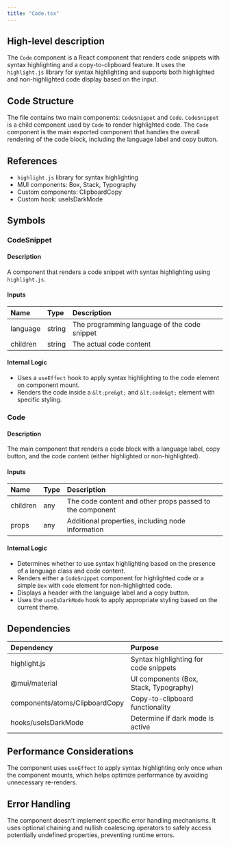 ```yaml
---
title: "Code.tsx"
---
```


## High-level description
The `Code` component is a React component that renders code snippets with syntax highlighting and a copy-to-clipboard feature. It uses the `highlight.js` library for syntax highlighting and supports both highlighted and non-highlighted code display based on the input.

## Code Structure
The file contains two main components: `CodeSnippet` and `Code`. `CodeSnippet` is a child component used by `Code` to render highlighted code. The `Code` component is the main exported component that handles the overall rendering of the code block, including the language label and copy button.

## References
- `highlight.js` library for syntax highlighting
- MUI components: Box, Stack, Typography
- Custom components: ClipboardCopy
- Custom hook: useIsDarkMode

## Symbols

### CodeSnippet
#### Description
A component that renders a code snippet with syntax highlighting using `highlight.js`.

#### Inputs
| Name | Type | Description |
|:-----|:-----|:------------|
| language | string | The programming language of the code snippet |
| children | string | The actual code content |

#### Internal Logic
- Uses a `useEffect` hook to apply syntax highlighting to the code element on component mount.
- Renders the code inside a `&lt;pre&gt;` and `&lt;code&gt;` element with specific styling.

### Code
#### Description
The main component that renders a code block with a language label, copy button, and the code content (either highlighted or non-highlighted).

#### Inputs
| Name | Type | Description |
|:-----|:-----|:------------|
| children | any | The code content and other props passed to the component |
| props | any | Additional properties, including node information |

#### Internal Logic
- Determines whether to use syntax highlighting based on the presence of a language class and code content.
- Renders either a `CodeSnippet` component for highlighted code or a simple `Box` with `code` element for non-highlighted code.
- Displays a header with the language label and a copy button.
- Uses the `useIsDarkMode` hook to apply appropriate styling based on the current theme.

## Dependencies
| Dependency | Purpose |
|:-----------|:--------|
| highlight.js | Syntax highlighting for code snippets |
| @mui/material | UI components (Box, Stack, Typography) |
| components/atoms/ClipboardCopy | Copy-to-clipboard functionality |
| hooks/useIsDarkMode | Determine if dark mode is active |

## Performance Considerations
The component uses `useEffect` to apply syntax highlighting only once when the component mounts, which helps optimize performance by avoiding unnecessary re-renders.

## Error Handling
The component doesn't implement specific error handling mechanisms. It uses optional chaining and nullish coalescing operators to safely access potentially undefined properties, preventing runtime errors.